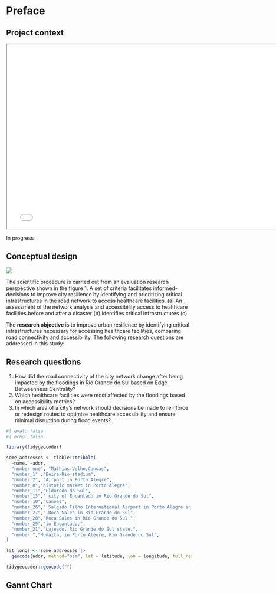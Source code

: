 # Preface {.unnumbered}

## Project context

```{=html}

<iframe width="760" height="500" src="/media/hot_intro.html" title = "Sum Edge Betweenness in the Urban Settlement located in Porto Alegre"></iframe>
```

In progress

## Conceptual design

![](/media/framework_heigit.png)

The scientific procedure is carried out from an evaluation research perspective shown in the figure 1. A set of criteria facilitates informed-decisions to improve city resilience by identifying and prioritizing critical infrastructures in the road network to access healthcare facilities. (a) An assessment of the network analysis and accessibility access to healthcare facilities before and after a disaster (b) identifies critical infrastructures (c).

The **research objective** is to improve urban resilience by identifying critical infrastructures necessary for accessing healthcare facilities, comparing road connectivity and accessibility. The following research questions are addressed in this study:

## Research questions

1. How did the road connectivity of the city network change after being impacted by the floodings in Rio Grande do Sul based on Edge Betweenness Centrality?
2. Which healthcare facilities were most affected by the floodings based on
accessibility metrics?
3. In which area of a city’s network should decisions be made to reinforce or redesign routes to optimize healthcare accessibility and ensure minimal disruption during flood events?

```r
#| eval: false
#| echo: false

library(tidygeocoder)

some_addresses <- tibble::tribble(
  ~name, ~addr,
  "number one", "Mathias Velho,Canoas",
  "number_1" ,"Beira-Rio stadium",
  "number_2", "Airport in Porto Alegre",
  "number_8","historic market in Porto Alegre",
  "number_11","Eldorado do Sul",
  "number_13"," city of Encantado in Rio Grande do Sul",
  "number_10","Canoas",
  "number_26"," Salgado Filho International Airport in Porto Alegre in Rio Grande do Sul",
  "number_27"," Roca Sales in Rio Grande do Sul",
  "number_28","Roca Sales in Rio Grande do Sul,",
  "number_29","in Encantado,",
  "number_31","Lajeado, Rio Grande do Sul state,",
  "number_","Humaita, in Porto Alegre, Rio Grande do Sul",
)

lat_longs <- some_addresses |>
  geocode(addr, method="osm", lat = latitude, lon = longitude, full_results = TRUE)

tidygeocoder::geocode("")
```

## Gannt Chart

